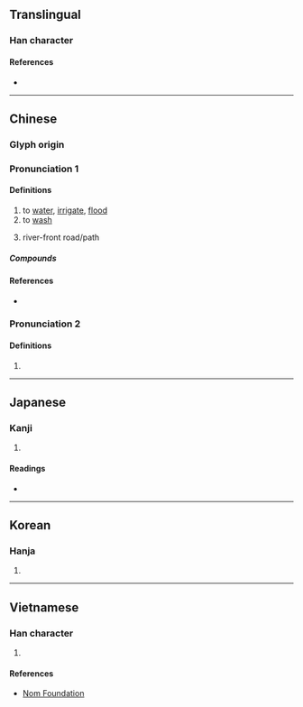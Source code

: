 {{also|漑}}
{{character info/new}}
==Translingual==

===Han character===
{{Han char|rn=85|rad=水|as=09|sn=12|four=31114|canj=EAIU|ids=⿰氵既}}

====References====
* {{Han ref|kx=0639.111|dj=1054.090|hdz=31689.050|uh=6E89|ud=28297|bh=B540|bd=46400}}

----

==Chinese==
{{zh-forms}}

===Glyph origin===
{{Han etym}}

===Pronunciation 1===
{{zh-pron
|m=gài
|c=koi3,goi3
|mn=kài/khài
|mc=y
|oc=y
|cat=v
}}

====Definitions====
{{zh-hanzi}}

# to [[water]], [[irrigate]], [[flood]]
# to [[wash]]
# {{label|zh|Sichuanese}} river-front road/path

=====Compounds=====
{{zh-der|噴灑灌溉|灌溉渠|畦溝灌溉|沾溉|淤溉|灌溉工程|灌溉|沆溉|自流灌溉|輪流灌溉}}

====References====
* {{R:yue:Hanzi}}

===Pronunciation 2===
{{zh-pron
|m=xiè
|cat=n
}}

====Definitions====
{{zh-hanzi}}

# {{zh-only|沆溉}}
----

==Japanese==

===Kanji===
{{ja-kanji|grade=|rs=水09}}

# {{defn|lang=ja|sort=水09}}

====Readings====
* {{ja-readings|on=[[がい]] (gai), [[かい]] (kai)|kun=[[そそぐ]] (sosogu)}}

----

==Korean==

===Hanja===
{{ko-hanja|hangeul=개|eumhun=|rv=gae|mr=kae|y=kay}}

# {{defn|lang=ko|sort=水09}}

----

==Vietnamese==

===Han character===
{{vi-readings|rs=水09| hanviet = ngấy}}

# {{defn|lang=vi|sort=水09}}

====References====
* [http://nomfoundation.org/common/nom_details.php?codepoint=6e89 Nom Foundation]